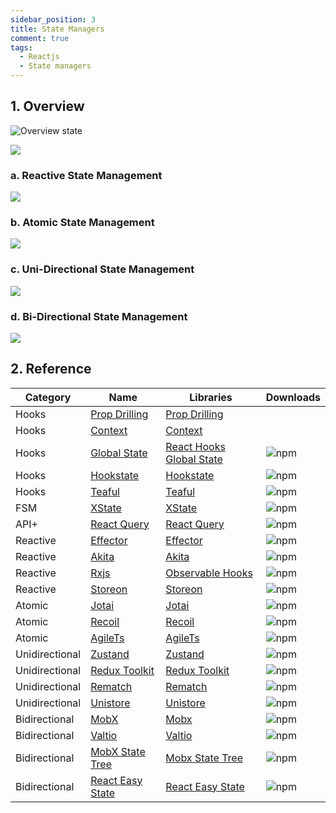 ```yaml
---
sidebar_position: 3
title: State Managers
comment: true
tags:
  - Reactjs
  - State managers
---
```


## 1. Overview

![Overview state](https://res.cloudinary.com/hunghg255/image/upload/v1680098319/blog/figure10_jyg9mw.png)

![](https://res.cloudinary.com/hunghg255/image/upload/v1680105253/blog/figure11_farajd.png)

### a. Reactive State Management

![](https://res.cloudinary.com/hunghg255/image/upload/v1680099051/blog/flow2_xwqhkf.png)

### b. Atomic State Management

![](https://res.cloudinary.com/hunghg255/image/upload/v1680099174/blog/flow3_n8ytr9.png)

### c. Uni-Directional State Management

![](https://res.cloudinary.com/hunghg255/image/upload/v1680099225/blog/flow4_elprza.png)

### d. Bi-Directional State Management

![](https://res.cloudinary.com/hunghg255/image/upload/v1680099278/blog/flow5_j5mcsf.png)

## 2. Reference

| Category       | Name                                       | Libraries                                                                                                | Downloads                                                                                                   |
| -------------- | ------------------------------------------ | -------------------------------------------------------------------------------------------------------- | ----------------------------------------------------------------------------------------------------------- |
| Hooks          | [Prop Drilling](http://localhost:3000/)    | [Prop Drilling](https://react.dev/learn/passing-data-deeply-with-context#the-problem-with-passing-props) |                                                                                                             |
| Hooks          | [Context](http://localhost:3001/)          | [Context](https://react.dev/learn/scaling-up-with-reducer-and-context)                                   |                                                                                                             |
| Hooks          | [Global State](http://localhost:3016/)     | [React Hooks Global State](https://www.npmjs.com/package/react-hooks-global-state)                       | ![npm](https://img.shields.io/npm/dw/react-hooks-global-state?color=white&label=%20&style=flat-square)      |
| Hooks          | [Hookstate](http://localhost:3018/)        | [Hookstate](https://hookstate.js.org/)                                                                   | ![npm](https://img.shields.io/npm/dw/@hookstate/core?color=white&label=%20&style=flat-square)               |
| Hooks          | [Teaful](http://localhost:3021/)           | [Teaful](https://github.com/teafuljs/teaful)                                                             | ![npm](https://img.shields.io/npm/dw/teaful?color=white&label=%20&style=flat-square)                        |
| FSM            | [XState](http://localhost:3007/)           | [XState](https://xstate.js.org/docs/)                                                                    | ![npm](https://img.shields.io/npm/dw/xstate?color=white&label=%20&style=flat-square)                        |
| API+           | [React Query](http://localhost:3008/)      | [React Query](https://react-query.tanstack.com/)                                                         | ![npm](https://img.shields.io/npm/dw/react-query?color=white&label=%20&style=flat-square)                   |
| Reactive       | [Effector](http://localhost:3010/)         | [Effector](https://effector.dev/)                                                                        | ![npm](https://img.shields.io/npm/dw/effector?color=white&label=%20&style=flat-square)                      |
| Reactive       | [Akita](http://localhost:3012/)            | [Akita](https://datorama.github.io/akita/)                                                               | ![npm](https://img.shields.io/npm/dw/@datorama/akita?color=white&label=%20&style=flat-square)               |
| Reactive       | [Rxjs](http://localhost:3013/)             | [Observable Hooks](https://observable-hooks.js.org/)                                                     | ![npm](https://img.shields.io/npm/dw/observable-hooks?color=white&label=%20&style=flat-square)              |
| Reactive       | [Storeon](http://localhost:3020/)          | [Storeon](https://github.com/storeon/storeon)                                                            | ![npm](https://img.shields.io/npm/dw/storeon?color=white&label=%20&style=flat-square)                       |
| Atomic         | [Jotai](http://localhost:3006/)            | [Jotai](https://github.com/pmndrs/jotai)                                                                 | ![npm](https://img.shields.io/npm/dw/jotai?color=white&label=%20&style=flat-square)                         |
| Atomic         | [Recoil](http://localhost:3009/)           | [Recoil](https://recoiljs.org/)                                                                          | ![npm](https://img.shields.io/npm/dw/recoil?color=white&label=%20&style=flat-square)                        |
| Atomic         | [AgileTs](http://localhost:3099/)          | [AgileTs](https://agile-ts.org/)                                                                         | ![npm](https://img.shields.io/npm/dw/@agile-ts/core?color=white&label=%20&style=flat-square)                |
| Unidirectional | [Zustand](http://localhost:3002/)          | [Zustand](https://zustand.surge.sh/)                                                                     | ![npm](https://img.shields.io/npm/dw/zustand?color=white&label=%20&style=flat-square)                       |
| Unidirectional | [Redux Toolkit](http://localhost:3003/)    | [Redux Toolkit](https://redux-toolkit.js.org/)                                                           | ![npm](https://img.shields.io/npm/dw/@reduxjs/toolkit?color=white&label=%20&style=flat-square)              |
| Unidirectional | [Rematch](http://localhost:3017/)          | [Rematch](https://rematchjs.org/)                                                                        | ![npm](https://img.shields.io/npm/dw/@rematch/core?color=white&label=%20&style=flat-square)                 |
| Unidirectional | [Unistore](http://localhost:3014/)         | [Unistore](https://www.npmjs.com/package/unistore)                                                       | ![npm](https://img.shields.io/npm/dw/unistore?color=white&label=%20&style=flat-square)                      |
| Bidirectional  | [MobX](http://localhost:3004/)             | [Mobx](https://mobx.js.org/README.html)                                                                  | ![npm](https://img.shields.io/npm/dw/mobx?color=white&label=%20&style=flat-square)                          |
| Bidirectional  | [Valtio](http://localhost:3005/)           | [Valtio](https://www.npmjs.com/package/valtio)                                                           | ![npm](https://img.shields.io/npm/dw/valtio?color=white&label=%20&style=flat-square)                        |
| Bidirectional  | [MobX State Tree](http://localhost:3015/)  | [Mobx State Tree](https://mobx-state-tree.js.org/)                                                       | ![npm](https://img.shields.io/npm/dw/mobx-state-tree?color=white&label=%20&style=flat-square)               |
| Bidirectional  | [React Easy State](http://localhost:3019/) | [React Easy State](https://github.com/RisingStack/react-easy-state)                                      | ![npm](https://img.shields.io/npm/dw/@risingstack/react-easy-state?color=white&label=%20&style=flat-square) |
